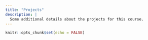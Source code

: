 ```yaml
---
title: "Projects"
description: |
  Some additional details about the projects for this course.
---
```


```r
knitr::opts_chunk$set(echo = FALSE)
```
